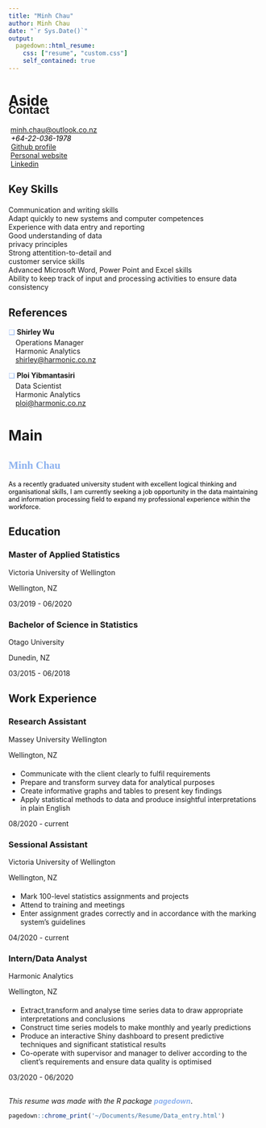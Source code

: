 ```yaml
---
title: "Minh Chau"
author: Minh Chau
date: "`r Sys.Date()`"
output:
  pagedown::html_resume:
    css: ["resume", "custom.css"]
    self_contained: true
---
```




Aside
================================================================================

<div style="margin-top:-40px;">
Contact {#contact}
--------------------------------------------------------------------------------

 <i class="fa fa-envelope" style ="margin-left:2px;margin-right:2px;margin-bottom:6px;color:#8db2ef;"></i> [minh.chau@outlook.co.nz](mailto:minh.chau@outlook.co.nz)
 <br>
 <i class="fa fa-phone" style ="margin-left:2px;margin-right:3px;color:#8db2ef;"></i><span style="font-weight:400; color:black;">*+64-22-036-1978*</span><br>
 <i class="fa fa-github" style ="margin-left:2px;margin-top:5px;margin-right:3px;color:#8db2ef;"></i>[Github profile](https://github.com/MinhChauVanNguyen)<br>
 <i class="fa fa-home" style ="margin-left:2px;margin-top:5px;margin-right:2px;color:#8db2ef;"></i>[Personal website](https://minhchauvannguyen.github.io/)<br>
 <i class="fa fa-linkedin" style ="margin-left:2.5px;margin-top:5px;margin-right:2px;color:#8db2ef;"></i> [Linkedin](https://www.linkedin.com/in/minh-chau-van/)<br>

</div>


Key Skills {#skills}
--------------------------------------------------------------------------------
<div style="margin-bottom:20px;"></div>
<div class="container">
  <div class="skills">Communication and writing skills</div>
</div>


<div class="container">
  <div class="skills">Adapt quickly to new systems and computer competences</div>
</div>

<div class="container">
  <div class="skills">Experience with data entry and reporting </div>
</div>

<div class="container">
  <div class="skills">Good understanding of data <br> privacy principles</div>
</div>

<div class="container">
  <div class="skills">Strong attentition-to-detail and <br> customer service skills</div>
</div>

<div class="container">
  <div class="skills">Advanced Microsoft Word, Power Point and Excel skills</div>
</div>

<div class="container">
  <div class="skills">Ability to keep track of input and processing activities to ensure data consistency</div>
</div>



References {#packages}
--------------------------------------------------------------------------------
<div style="margin-top:10px;">
</div>
<span style="color:#8db2ef;">❑</span> **Shirley Wu**
<div style="margin-left:14px;margin-top:-10px;">
Operations Manager </br>
Harmonic Analytics </br>
[shirley@harmonic.co.nz](mailto:shirley@harmonic.co.nz) <br>
</div>
   <span style="color:#8db2ef;">❑</span> **Ploi Yibmantasiri**
<div style="margin-left:14px;margin-top:-10px;">
Data Scientist </br>
Harmonic Analytics </br>
[ploi@harmonic.co.nz](mailto:ploi@harmonic.co.nz)
</div>








Main
================================================================================

<span style="font-family:Graphik, sans serif !important;color:#8db2ef;font-weight:bold;">Minh Chau</span> {#title}
--------------------------------------------------------------------------------
<span style="color:black;font-size:12.5px;"> As a recently graduated university student with excellent logical thinking and organisational skills, I am currently seeking a job opportunity in the data maintaining and information processing field to expand my professional experience within the workforce. </span>



Education {data-icon=graduation-cap data-concise=true}
--------------------------------------------------------------------------------

### Master of Applied Statistics

<span>Victoria University of Wellington</span>

<span>Wellington, NZ</span>

03/2019 - 06/2020

### Bachelor of Science in Statistics

<span>Otago University</span>

<span>Dunedin, NZ</span>

03/2015 - 06/2018


<div style = "margin-top:20px;"></div>


Work Experience {data-icon=black-tie}
--------------------------------------------------------------------------------

### Research Assistant

<span>Massey University Wellington</span>

<span>Wellington, NZ</span>

<div style = "margin-top:20px;">

 - Communicate with the client clearly to fulfil requirements
 - Prepare and transform survey data for analytical purposes
 - Create informative graphs and tables to present key findings
 - Apply statistical methods to data and produce insightful interpretations in plain English
</div>

08/2020 - current

<div style = "margin-top:20px;"></div>


### Sessional Assistant

<span>Victoria University of Wellington</span>

<span>Wellington, NZ</span>

<div style = "margin-top:20px;">

 - Mark 100-level statistics assignments and projects
 - Attend to training and meetings
 - Enter assignment grades correctly and in accordance with the marking system's guidelines
</div>

04/2020 - current

<div style = "margin-top:20px;"></div>

### Intern/Data Analyst

<span>Harmonic Analytics</span>

<span>Wellington, NZ</span>

<div style="margin-top:20px;">

 - Extract,transform and analyse time series data to draw appropriate interpretations and conclusions
 - Construct time series models to make monthly and yearly predictions
 - Produce an interactive Shiny dashboard to present predictive techniques and significant statistical results
 - Co-operate with supervisor and manager to deliver according to the client’s requirements and ensure data quality is optimised


</div>

03/2020 - 06/2020

<div style = "margin-bottom:30px;"></div>



:::{.aside style="top:880px;"}
*This resume was made with the R package <span style ="color:#8db2ef;font-weight:bold;">pagedown</span>*.
:::

```r
pagedown::chrome_print('~/Documents/Resume/Data_entry.html')
```
